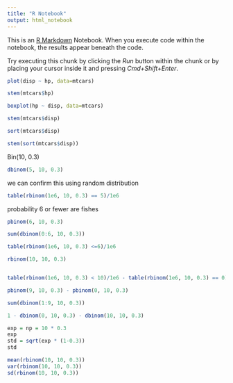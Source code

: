 ```yaml
---
title: "R Notebook"
output: html_notebook
---
```


This is an [R Markdown](http://rmarkdown.rstudio.com) Notebook. When you execute code within the notebook, the results appear beneath the code.

Try executing this chunk by clicking the *Run* button within the chunk or by placing your cursor inside it and pressing *Cmd+Shift+Enter*.

```r
plot(disp ~ hp, data=mtcars)
```

```r
stem(mtcars$hp)
```

```r
boxplot(hp ~ disp, data=mtcars)
```

```r
stem(mtcars$disp)
```

```r
sort(mtcars$disp)
```

```r
stem(sort(mtcars$disp))
```

Bin(10, 0.3)

```r
dbinom(5, 10, 0.3)
```

we can confirm this using random distribution

```r
table(rbinom(1e6, 10, 0.3) == 5)/1e6
```

probability 6 or fewer are fishes

```r
pbinom(6, 10, 0.3)
```

```r
sum(dbinom(0:6, 10, 0.3))
```

```r
table(rbinom(1e6, 10, 0.3) <=6)/1e6
```

```r
rbinom(10, 10, 0.3)
```

```r
```

```r
table(rbinom(1e6, 10, 0.3) < 10)/1e6 - table(rbinom(1e6, 10, 0.3) == 0)/1e6
```

```r
pbinom(9, 10, 0.3) - pbinom(0, 10, 0.3) 
```

```r
sum(dbinom(1:9, 10, 0.3))
```

```r
1 - dbinom(0, 10, 0.3) - dbinom(10, 10, 0.3)
```

```r
exp = np = 10 * 0.3
exp
std = sqrt(exp * (1-0.3))
std
```

```r
mean(rbinom(10, 10, 0.3))
var(rbinom(10, 10, 0.3))
sd(rbinom(10, 10, 0.3))
```
